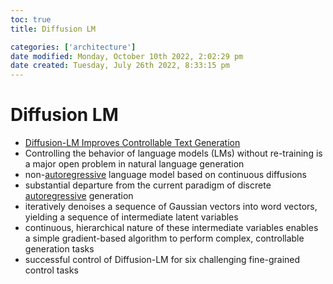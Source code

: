 ```yaml
---
toc: true
title: Diffusion LM

categories: ['architecture']
date modified: Monday, October 10th 2022, 2:02:29 pm
date created: Tuesday, July 26th 2022, 8:33:15 pm
---
```


# Diffusion LM
- [Diffusion-LM Improves Controllable Text Generation](https://arxiv.org/abs/2205.14217)
- Controlling the behavior of language models (LMs) without re-training is a major open problem in natural language generation
- non-[autoregressive](autoregressive.qmd) language model based on continuous diffusions
- substantial departure from the current paradigm of discrete [autoregressive](autoregressive.qmd) generation
- iteratively denoises a sequence of Gaussian vectors into word vectors, yielding a sequence of intermediate latent variables
- continuous, hierarchical nature of these intermediate variables enables a simple gradient-based algorithm to perform complex, controllable generation tasks
- successful control of Diffusion-LM for six challenging fine-grained control tasks



